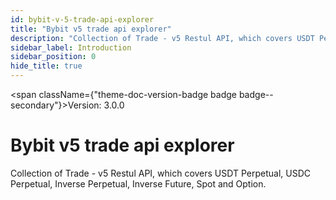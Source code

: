```yaml
---
id: bybit-v-5-trade-api-explorer
title: "Bybit v5 trade api explorer"
description: "Collection of Trade - v5 Restul API, which covers USDT Perpetual, USDC Perpetual, Inverse Perpetual, Inverse Future, Spot and Option."
sidebar_label: Introduction
sidebar_position: 0
hide_title: true
---
```



<span className={"theme-doc-version-badge badge badge--secondary"}>Version: 3.0.0</span>

# Bybit v5 trade api explorer



Collection of Trade - v5 Restul API, which covers USDT Perpetual, USDC Perpetual, Inverse Perpetual, Inverse Future, Spot and Option.



      